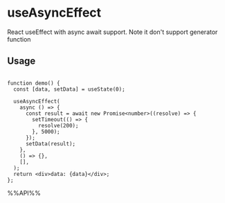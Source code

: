 # useAsyncEffect

React useEffect with async await support. Note it don't support generator function


## Usage

```tsx live

function demo() {
  const [data, setData] = useState(0);

  useAsyncEffect(
    async () => {
      const result = await new Promise<number>((resolve) => {
        setTimeout(() => {
          resolve(200);
        }, 5000);
      });
      setData(result);
    },
    () => {},
    [],
  );
  return <div>data: {data}</div>;
};

```

%%API%%